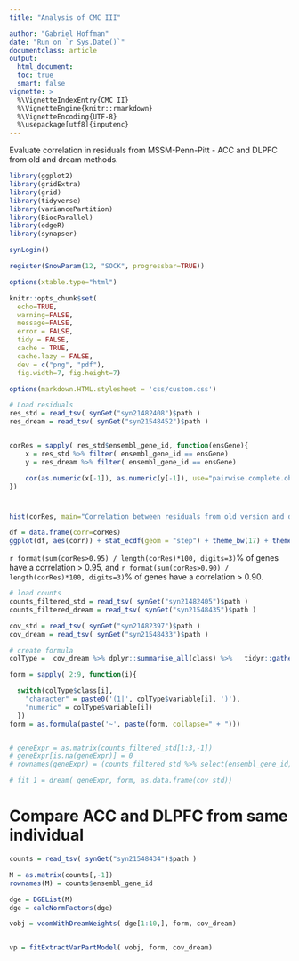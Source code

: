 ```yaml
---
title: "Analysis of CMC III"

author: "Gabriel Hoffman"
date: "Run on `r Sys.Date()`"
documentclass: article
output: 
  html_document:
  toc: true
  smart: false
vignette: >
  %\VignetteIndexEntry{CMC II}
  %\VignetteEngine{knitr::rmarkdown}
  %\VignetteEncoding{UTF-8}
  %\usepackage[utf8]{inputenc}
---
```


<!--- 

# run analysis
cd /sc/orga/projects/CommonMind/hoffman/cmc_analysis
ml openssl pandoc
R

rmarkdown::render("src/compare_residuals.Rmd", output_dir='./', intermediates_dir='./')

# results:
https://hoffmg01.u.hpc.mssm.edu/commonmind/hoffman/cmc_analysis/
--->

Evaluate correlation in residuals from MSSM-Penn-Pitt - ACC and DLPFC from old and dream methods.

```r
library(ggplot2)
library(gridExtra)
library(grid)
library(tidyverse)
library(variancePartition)
library(BiocParallel)
library(edgeR)
library(synapser)

synLogin()

register(SnowParam(12, "SOCK", progressbar=TRUE))

options(xtable.type="html")

knitr::opts_chunk$set(
  echo=TRUE,
  warning=FALSE,
  message=FALSE,
  error = FALSE,
  tidy = FALSE,
  cache = TRUE,
  cache.lazy = FALSE,
  dev = c("png", "pdf"), 
  fig.width=7, fig.height=7)

options(markdown.HTML.stylesheet = 'css/custom.css')
```



```r
# Load residuals
res_std = read_tsv( synGet("syn21482408")$path )
res_dream = read_tsv( synGet("syn21548452")$path ) 


corRes = sapply( res_std$ensembl_gene_id, function(ensGene){
	x = res_std %>% filter( ensembl_gene_id == ensGene)
	y = res_dream %>% filter( ensembl_gene_id == ensGene)

	cor(as.numeric(x[-1]), as.numeric(y[-1]), use="pairwise.complete.obs")
})
```

# 
```r
hist(corRes, main="Correlation between residuals from old version and dream", xlab="Correlation")
```

```r
df = data.frame(corr=corRes)
ggplot(df, aes(corr)) + stat_ecdf(geom = "step") + theme_bw(17) + theme(aspect.ratio=1, plot.title = element_text(hjust = 0.5)) + geom_vline(xintercept=0.95, color="red", linetype="dashed") + geom_vline(xintercept=0.90, color="darkgreen", linetype="dashed") + ggtitle("Empirical CDF") + ylab("Fraction greater than X") + xlab("Correlation")
```

`r format(sum(corRes>0.95) / length(corRes)*100, digits=3)`% of genes have a correlation > 0.95, and `r format(sum(corRes>0.90) / length(corRes)*100, digits=3)`% of genes have a correlation > 0.90.


```r
# load counts
counts_filtered_std = read_tsv( synGet("syn21482405")$path )
counts_filtered_dream = read_tsv( synGet("syn21548435")$path )

cov_std = read_tsv( synGet("syn21482397")$path )
cov_dream = read_tsv( synGet("syn21548433")$path )

# create formula
colType =  cov_dream %>% dplyr::summarise_all(class) %>%   tidyr::gather(variable, class)

form = sapply( 2:9, function(i){

  switch(colType$class[i], 
    "character" = paste0('(1|', colType$variable[i], ')'),
    "numeric" = colType$variable[i])
  })
form = as.formula(paste('~', paste(form, collapse=" + ")))


# geneExpr = as.matrix(counts_filtered_std[1:3,-1])
# geneExpr[is.na(geneExpr)] = 0
# rownames(geneExpr) = (counts_filtered_std %>% select(ensembl_gene_id))[1:3]

# fit_1 = dream( geneExpr, form, as.data.frame(cov_std))

```

# Compare ACC and DLPFC from same individual
```r

counts = read_tsv( synGet("syn21548434")$path )

M = as.matrix(counts[,-1])
rownames(M) = counts$ensembl_gene_id

dge = DGEList(M)
dge = calcNormFactors(dge)

vobj = voomWithDreamWeights( dge[1:10,], form, cov_dream)


vp = fitExtractVarPartModel( vobj, form, cov_dream)


```    




















